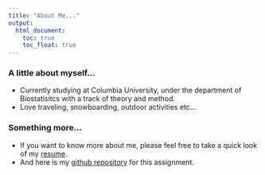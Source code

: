 ```yaml
---
title: "About Me..."
output: 
  html_document:
    toc: true
    toc_float: true
---
```


### A little about myself...
* Currently studying at Columbia University, under the department of Biostatisitcs with a track of theory and method.
* Love traveling, snowboarding, outdoor activities etc...

### Something more...
* If you want to know more about me, please feel free to take a quick look of my [resume](resume.html).
* And here is my [github repository](https://github.com/sophienim/jc5924.github.io) for this assignment.
